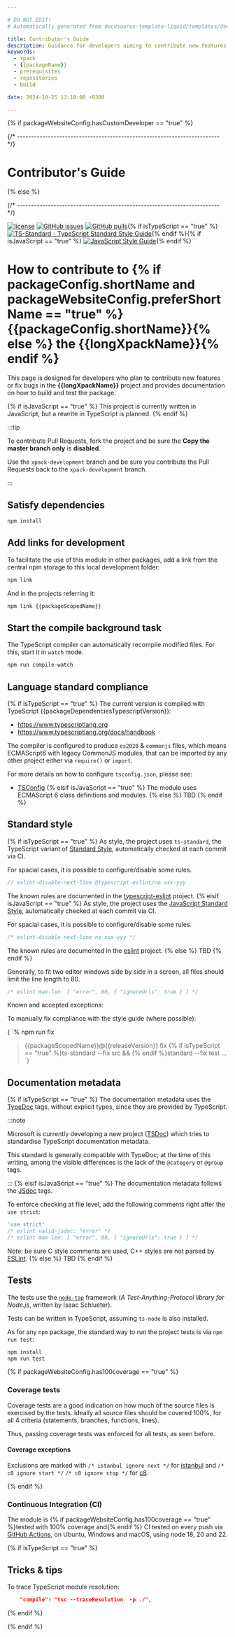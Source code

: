 ```yaml
---

# DO NOT EDIT!
# Automatically generated from docusaurus-template-liquid/templates/docusaurus.

title: Contributor's Guide
description: Guidance for developers aiming to contribute new features or bug fixes, detailing how to build the module, including prerequisites, repositories utilised, and scripts.
keywords:
  - xpack
  - {{packageName}}
  - prerequisites
  - repositories
  - build

date: 2024-10-25 13:10:00 +0300

---
```


{% if packageWebsiteConfig.hasCustomDeveloper == "true" %}


{/* ------------------------------------------------------------------------ */}

# Contributor's Guide

<CustomDeveloper />

{% else %}



{/* ------------------------------------------------------------------------ */}

[![license](https://img.shields.io/github/license/{{githubProjectOrganization}}/{{githubProjectName}}.svg)](https://github.com/{{githubProjectOrganization}}/{{githubProjectName}}/blob/xpack/LICENSE)
[![GitHub issues](https://img.shields.io/github/issues/{{githubProjectOrganization}}/{{githubProjectName}}.svg)](https://github.com/{{githubProjectOrganization}}/{{githubProjectName}}/issues)
[![GitHub pulls](https://img.shields.io/github/issues-pr/{{githubProjectOrganization}}/{{githubProjectName}}.svg)](https://github.com/{{githubProjectOrganization}}/{{githubProjectName}}/pulls/){% if isTypeScript == "true" %}
[![TS-Standard - TypeScript Standard Style Guide](https://badgen.net/badge/code%20style/ts-standard/blue?icon=typescript)](https://github.com/standard/ts-standard/){% endif %}{% if isJavaScript == "true" %}
[![JavaScript Style Guide](https://img.shields.io/badge/code_style-standard-brightgreen.svg)](https://standardjs.com){% endif %}

# How to contribute to {% if packageConfig.shortName and packageWebsiteConfig.preferShortName == "true" %}{{packageConfig.shortName}}{% else %} the {{longXpackName}}{% endif %}

This page is designed for developers who plan to contribute new features
or fix bugs in the
**{{longXpackName}}**
project and provides documentation on how to build and test the package.

{% if isJavaScript == "true" %}
This project is currently written in JavaScript, but a rewrite in
TypeScript is planned.
{% endif %}

<Prerequisites nodeVersion="{{packageEnginesNodeVersion}}" nodeVersionMajor="{{packageEnginesNodeVersionMajor}}"/>

<GetProjectSources />

:::tip

To contribute Pull Requests, fork the project and be sure the **Copy the master branch only** is **disabled**.

Use the `xpack-development` branch and be sure you contribute the
Pull Requests back to the `xpack-development` branch.

:::

## Satisfy dependencies

```sh
npm install
```

## Add links for development

To facilitate the use of this module in other packages, add a link
from the central npm storage to this local development folder:

```sh
npm link
```

And in the projects referring it:

```sh
npm link {{packageScopedName}}
```

## Start the compile background task

The TypeScript compiler can automatically recompile modified files. For
this, start it in `watch` mode.

```sh
npm run compile-watch
```
## Language standard compliance

{% if isTypeScript == "true" %}
The current version is compiled with TypeScript {{packageDependenciesTypescriptVersion}}:

- https://www.typescriptlang.org
- https://www.typescriptlang.org/docs/handbook

The compiler is configured to produce `es2020` & `commonjs` files,
which means ECMAScript6 with legacy CommonJS modules, that can be imported
by any other project either via `require()` or `import`.

For more details on how to configure `tsconfig.json`, please see:

- [TSConfig](https://www.typescriptlang.org/tsconfig/)
{% elsif isJavaScript == "true" %}
The module uses ECMAScript 6 class definitions and modules.
{% else %}
TBD
{% endif %}

## Standard style

{% if isTypeScript == "true" %}
As style, the project uses `ts-standard`, the TypeScript variant of
[Standard Style](https://standardjs.com/#typescript),
automatically checked at each commit via CI.

For spacial cases, it is possible to configure/disable some rules.

```js
// eslint-disable-next-line @typescript-eslint/no-xxx-yyy
```

The known rules are documented in the
[typescript-eslint](https://github.com/typescript-eslint/typescript-eslint/tree/main/packages/eslint-plugin/docs/rules)
project.
{% elsif isJavaScript == "true" %}
As style, the project uses the
[JavaScript Standard Style](https://standardjs.com/),
automatically checked at each commit via CI.

For spacial cases, it is possible to configure/disable some rules.

```js
/* eslint-disable-next-line no-xxx-yyy */
```

The known rules are documented in the
[eslint](https://eslint.org/docs/latest/rules/)
project.
{% else %}
TBD
{% endif %}

Generally, to fit two editor windows side by side in a screen,
all files should limit the line length to 80.

```js
/* eslint max-len: [ "error", 80, { "ignoreUrls": true } ] */
```

Known and accepted exceptions:

<StyleExceptions />

To manually fix compliance with the style guide (where possible):

<CodeBlock language="console"> {
`% npm run fix

> {{packageScopedName}}@{{releaseVersion}} fix
> {% if isTypeScript == "true" %}ts-standard --fix src && {% endif %}standard --fix test
...
`} </CodeBlock>

## Documentation metadata

{% if isTypeScript == "true" %}
The documentation metadata uses the
[TypeDoc](https://typedoc.org/guides/doccomments/) tags, without
explicit types, since they are provided by TypeScript.

:::note

Microsoft is currently developing a new project ([TSDoc](https://tsdoc.org))
which tries to standardise TypeScript documentation metadata.

This standard is generally compatible with TypeDoc; at the time of
this writing, among the visible differences is the lack
of the `@category` or `@group` tags.

:::
{% elsif isJavaScript == "true" %}
The documentation metadata follows the [JSdoc](http://usejsdoc.org) tags.

To enforce checking at file level, add the following comments right after
the `use strict`:

```js
'use strict'
/* eslint valid-jsdoc: "error" */
/* eslint max-len: [ "error", 80, { "ignoreUrls": true } ] */
```

Note: be sure C style comments are used, C++ styles are not parsed by
[ESLint](http://eslint.org).
{% else %}
TBD
{% endif %}

## Tests

The tests use the [`node-tap`](http://www.node-tap.org) framework
(_A Test-Anything-Protocol library for Node.js_, written by Isaac Schlueter).

Tests can be written in TypeScript, assuming `ts-node` is also installed.

As for any `npm` package, the standard way to run the project tests is via
`npm run test`:

```sh
npm install
npm run test
```

<TestResults />

{% if packageWebsiteConfig.has100coverage == "true" %}
### Coverage tests

Coverage tests are a good indication on how much of the source files is
exercised by the tests. Ideally all source files should be covered 100%,
for all 4 criteria (statements, branches, functions, lines).

Thus, passing coverage tests was enforced for all tests, as seen before.

#### Coverage exceptions

Exclusions are marked with `/* istanbul ignore next */` for
[istanbul](https://github.com/gotwarlost/istanbul/blob/master/ignoring-code-for-coverage.md)
and `/* c8 ignore start */` `/* c8 ignore stop */` for
[c8](https://github.com/bcoe/c8).

<CoverageExceptions />
{% endif %}

### Continuous Integration (CI)

The module is {% if packageWebsiteConfig.has100coverage == "true" %}tested with 100% coverage and{% endif %}
CI tested on every push via
[GitHub Actions](https://github.com/{{githubProjectOrganization}}/{{githubProjectName}}/actions), on Ubuntu,
Windows and macOS, using node 18, 20 and 22.

{% if isTypeScript == "true" %}
## Tricks & tips

To trace TypeScript module resolution:

```json
    "compile": "tsc --traceResolution  -p ./",
```
{% endif %}

{% endif %}
